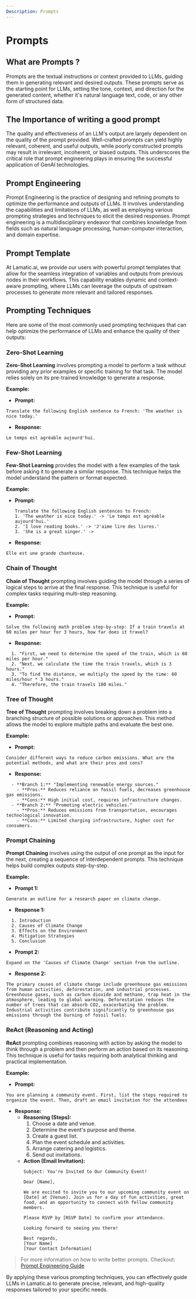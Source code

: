 ---
Description: Prompts
---

# Prompts

## What are Prompts ?

Prompts are the textual instructions or context provided to LLMs, guiding them in generating relevant and desired outputs. These prompts serve as the starting point for LLMs, setting the tone, context, and direction for the generated content, whether it's natural language text, code, or any other form of structured data.

## The Importance of writing a good prompt

The quality and effectiveness of an LLM's output are largely dependent on the quality of the prompt provided. Well-crafted prompts can yield highly relevant, coherent, and useful outputs, while poorly constructed prompts may result in irrelevant, incoherent, or biased outputs. This underscores the critical role that prompt engineering plays in ensuring the successful application of GenAI technologies.

## Prompt Engineering

Prompt Engineering is the practice of designing and refining prompts to optimize the performance and outputs of LLMs. It involves understanding the capabilities and limitations of LLMs, as well as employing various prompting strategies and techniques to elicit the desired responses. Prompt engineering is a multidisciplinary endeavor that combines knowledge from fields such as natural language processing, human-computer interaction, and domain expertise.

## Prompt Template

At Lamatic.ai, we provide our users with powerful prompt templates that allow for the seamless integration of variables and outputs from previous nodes in their workflows. This capability enables dynamic and context-aware prompting, where LLMs can leverage the outputs of upstream processes to generate more relevant and tailored responses.

## Prompting Techniques

Here are some of the most commonly used prompting techniques that can help optimize the performance of LLMs and enhance the quality of their outputs:

### Zero-Shot Learning

**Zero-Shot Learning** involves prompting a model to perform a task without providing any prior examples or specific training for that task. The model relies solely on its pre-trained knowledge to generate a response.

**Example:**
- **Prompt:** 
```
Translate the following English sentence to French: 'The weather is nice today.'
```
- **Response:** 
```
Le temps est agréable aujourd'hui.
```

### Few-Shot Learning

**Few-Shot Learning** provides the model with a few examples of the task before asking it to generate a similar response. This technique helps the model understand the pattern or format expected.

**Example:**
- **Prompt:** 
  ```
  Translate the following English sentences to French:
  1. 'The weather is nice today.' -> 'Le temps est agréable aujourd'hui.'
  2. 'I love reading books.' -> 'J'aime lire des livres.'
  3. 'She is a great singer.' -> 
  ```
- **Response:** 
```
Elle est une grande chanteuse.
```

### Chain of Thought

**Chain of Thought** prompting involves guiding the model through a series of logical steps to arrive at the final response. This technique is useful for complex tasks requiring multi-step reasoning.

**Example:**
- **Prompt:** 
```
Solve the following math problem step-by-step: If a train travels at 60 miles per hour for 3 hours, how far does it travel?
```
- **Response:** 
```
  1. "First, we need to determine the speed of the train, which is 60 miles per hour."
  2. "Next, we calculate the time the train travels, which is 3 hours."
  3. "To find the distance, we multiply the speed by the time: 60 miles/hour * 3 hours."
  4. "Therefore, the train travels 180 miles."
```
### Tree of Thought

**Tree of Thought** prompting involves breaking down a problem into a branching structure of possible solutions or approaches. This method allows the model to explore multiple paths and evaluate the best one.

**Example:**
- **Prompt:** 
```
Consider different ways to reduce carbon emissions. What are the potential methods, and what are their pros and cons?
```
- **Response:**
```
  - **Branch 1:** "Implementing renewable energy sources."
    - **Pros:** Reduces reliance on fossil fuels, decreases greenhouse gas emissions.
    - **Cons:** High initial cost, requires infrastructure changes.
  - **Branch 2:** "Promoting electric vehicles."
    - **Pros:** Reduces emissions from transportation, encourages technological innovation.
    - **Cons:** Limited charging infrastructure, higher cost for consumers.
```
### Prompt Chaining

**Prompt Chaining** involves using the output of one prompt as the input for the next, creating a sequence of interdependent prompts. This technique helps build complex outputs step-by-step.

**Example:**
- **Prompt 1:** 
```
Generate an outline for a research paper on climate change.
```
- **Response 1:** 
```
  1. Introduction
  2. Causes of Climate Change
  3. Effects on the Environment
  4. Mitigation Strategies
  5. Conclusion
```
- **Prompt 2:** 
```
Expand on the 'Causes of Climate Change' section from the outline.
```
- **Response 2:** 
```
The primary causes of climate change include greenhouse gas emissions from human activities, deforestation, and industrial processes. Greenhouse gases, such as carbon dioxide and methane, trap heat in the atmosphere, leading to global warming. Deforestation reduces the number of trees that can absorb CO2, exacerbating the problem. Industrial activities contribute significantly to greenhouse gas emissions through the burning of fossil fuels.
```

### ReAct (Reasoning and Acting)

**ReAct** prompting combines reasoning with action by asking the model to think through a problem and then perform an action based on its reasoning. This technique is useful for tasks requiring both analytical thinking and practical implementation.

**Example:**
- **Prompt:** 
```
You are planning a community event. First, list the steps required to organize the event. Then, draft an email invitation for the attendees
```
- **Response:** 
  - **Reasoning (Steps):**
    1. Choose a date and venue.
    2. Determine the event's purpose and theme.
    3. Create a guest list.
    4. Plan the event schedule and activities.
    5. Arrange catering and logistics.
    6. Send out invitations.
  - **Action (Email Invitation):**
    ```
    Subject: You're Invited to Our Community Event!

    Dear [Name],

    We are excited to invite you to our upcoming community event on [Date] at [Venue]. Join us for a day of fun activities, great food, and an opportunity to connect with fellow community members.

    Please RSVP by [RSVP Date] to confirm your attendance.

    Looking forward to seeing you there!

    Best regards,
    [Your Name]
    [Your Contact Information]
    ```

> For more information on how to write better prompts. Checkout: [Prompt Engineering Guide](https://www.promptingguide.ai/)

By applying these various prompting techniques, you can effectively guide LLMs in Lamatic.ai to generate precise, relevant, and high-quality responses tailored to your specific needs.